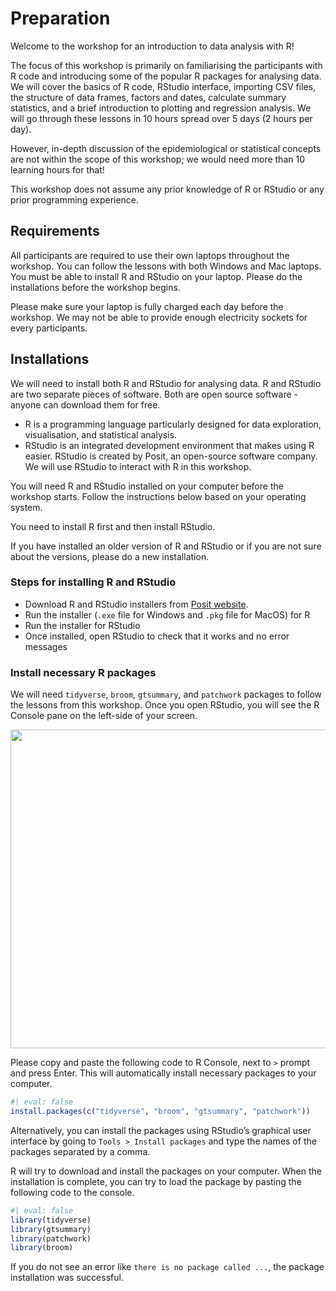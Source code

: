 # Preparation {.unnumbered}

Welcome to the workshop for an introduction to data analysis with R!

The focus of this workshop is primarily on familiarising the participants with R code and introducing some of the popular R packages for analysing data. We will cover the basics of R code, RStudio interface, importing CSV files, the structure of data frames, factors and dates, calculate summary statistics, and a brief introduction to plotting and regression analysis. We will go through these lessons in 10 hours spread over 5 days (2 hours per day).

However, in-depth discussion of the epidemiological or statistical concepts are not within the scope of this workshop; we would need more than 10 learning hours for that!

This workshop does not assume any prior knowledge of R or RStudio or any prior programming experience.

## Requirements

All participants are required to use their own laptops throughout the workshop. You can follow the lessons with both Windows and Mac laptops. You must be able to install R and RStudio on your laptop. Please do the installations before the workshop begins.

Please make sure your laptop is fully charged each day before the workshop. We may not be able to provide enough electricity sockets for every participants.

## Installations

We will need to install both R and RStudio for analysing data. R and RStudio are two separate pieces of software. Both are open source software - anyone can download them for free.

-   R is a programming language particularly designed for data exploration, visualisation, and statistical analysis.
-   RStudio is an integrated development environment that makes using R easier. RStudio is created by Posit, an open-source software company. We will use RStudio to interact with R in this workshop.

You will need R and RStudio installed on your computer before the workshop starts. Follow the instructions below based on your operating system.

You need to install R first and then install RStudio.

If you have installed an older version of R and RStudio or if you are not sure about the versions, please do a new installation.

### Steps for installing R and RStudio

-   Download R and RStudio installers from [Posit website](https://posit.co/download/rstudio-desktop/).
-   Run the installer (`.exe` file for Windows and `.pkg` file for MacOS) for R
-   Run the installer for RStudio
-   Once installed, open RStudio to check that it works and no error messages

### Install necessary R packages

We will need `tidyverse`, `broom`, `gtsummary`, and `patchwork` packages to follow the lessons from this workshop. Once you open RStudio, you will see the R Console pane on the left-side of your screen.

![](images/Screenshot%202023-03-30%20at%201.29.03%20AM.png){fig-alt="RStudio screenshot highlighting console" width="510"}

Please copy and paste the following code to R Console, next to `>` prompt and press Enter. This will automatically install necessary packages to your computer.

```r
#| eval: false
install.packages(c("tidyverse", "broom", "gtsummary", "patchwork"))
```

Alternatively, you can install the packages using RStudio's graphical user interface by going to `Tools > Install packages` and type the names of the packages separated by a comma.

R will try to download and install the packages on your computer. When the installation is complete, you can try to load the package by pasting the following code to the console.

```r
#| eval: false
library(tidyverse)
library(gtsummary)
library(patchwork)
library(broom)
```

If you do not see an error like `there is no package called ...`, the package installation was successful.

